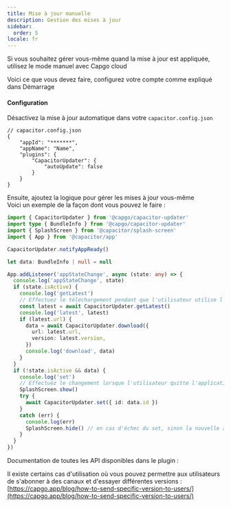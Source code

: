 ```yaml
---
title: Mise à jour manuelle
description: Gestion des mises à jour
sidebar:
  order: 5
locale: fr
---
```



Si vous souhaitez gérer vous-même quand la mise à jour est appliquée, utilisez le mode manuel avec Capgo cloud

Voici ce que vous devez faire, configurez votre compte comme expliqué dans Démarrage

<LinkCard
	title="Démarrage"
	href="/docs/plugin/cloud-mode/getting-started"
/>

#### Configuration
Désactivez la mise à jour automatique dans votre ```capacitor.config.json```

```tsx
// capacitor.config.json
{
	"appId": "*******",
	"appName": "Name",
	"plugins": {
		"CapacitorUpdater": {
			"autoUpdate": false
		}
	}
}
```

Ensuite, ajoutez la logique pour gérer les mises à jour vous-même\
Voici un exemple de la façon dont vous pouvez le faire :

```typescript
import { CapacitorUpdater } from '@capgo/capacitor-updater'
import type { BundleInfo } from '@capgo/capacitor-updater'
import { SplashScreen } from '@capacitor/splash-screen'
import { App } from '@capacitor/app'

CapacitorUpdater.notifyAppReady()

let data: BundleInfo | null = null

App.addListener('appStateChange', async (state: any) => {
  console.log('appStateChange', state)
  if (state.isActive) {
    console.log('getLatest')
    // Effectuez le téléchargement pendant que l'utilisateur utilise l'application pour éviter les téléchargements échoués
    const latest = await CapacitorUpdater.getLatest()
    console.log('latest', latest)
    if (latest.url) {
      data = await CapacitorUpdater.download({
        url: latest.url,
        version: latest.version,
      })
      console.log('download', data)
    }
  }
  if (!state.isActive && data) {
    console.log('set')
    // Effectuez le changement lorsque l'utilisateur quitte l'application ou quand vous le souhaitez
    SplashScreen.show()
    try {
      await CapacitorUpdater.set({ id: data.id })
    }
    catch (err) {
      console.log(err)
      SplashScreen.hide() // en cas d'échec du set, sinon la nouvelle application devra le cacher
    }
  }
})
```

Documentation de toutes les API disponibles dans le plugin :

<LinkCard
	title="Méthodes"
	href="/docs/plugin/api/"
/>

Il existe certains cas d'utilisation où vous pouvez permettre aux utilisateurs de s'abonner à des canaux et d'essayer différentes versions :\
[https://capgo.app/blog/how-to-send-specific-version-to-users/](https://capgo.app/blog/how-to-send-specific-version-to-users/)